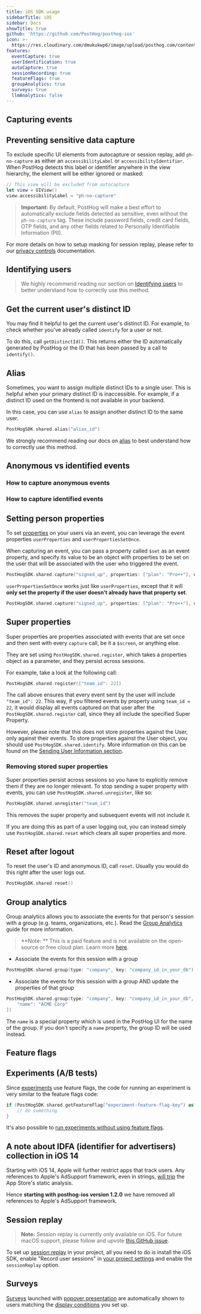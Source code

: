 ```yaml
---
title: iOS SDK usage
sidebarTitle: iOS
sidebar: Docs
showTitle: true
github: 'https://github.com/PostHog/posthog-ios'
icon: >-
  https://res.cloudinary.com/dmukukwp6/image/upload/posthog.com/contents/images/docs/integrate/ios.svg
features:
  eventCapture: true
  userIdentification: true
  autoCapture: true
  sessionRecording: true
  featureFlags: true
  groupAnalytics: true
  surveys: true
  llmAnalytics: false
---
```




## Capturing events

<IOSSendEvents />

## Preventing sensitive data capture

To exclude specific UI elements from autocapture or session replay, add `ph-no-capture` as either an `accessibilityLabel` or `accessibilityIdentifier`. When PostHog detects this label or identifier anywhere in the view hierarchy, the element will be either ignored or masked:

```swift
// This view will be excluded from autocapture
let view = UIView()
view.accessibilityLabel = "ph-no-capture"
```

> **Important:** By default, PostHog will make a best effort to automatically exclude fields detected as sensitive, even without the `ph-no-capture` tag. These include password fields, credit card fields, OTP fields, and any other fields related to Personally Identifiable Information (PII).

For more details on how to setup masking for session replay, please refer to our [privacy controls](/docs/session-replay/privacy?tab=iOS) documentation.

## Identifying users

> We highly recommend reading our section on [Identifying users](/docs/integrate/identifying-users) to better understand how to correctly use this method.

<IOSIdentify />

## Get the current user's distinct ID

You may find it helpful to get the current user's distinct ID. For example, to check whether you've already called `identify` for a user or not.

To do this, call `getDistinctId()`. This returns either the ID automatically generated by PostHog or the ID that has been passed by a call to `identify()`.

## Alias

Sometimes, you want to assign multiple distinct IDs to a single user. This is helpful when your primary distinct ID is inaccessible. For example, if a distinct ID used on the frontend is not available in your backend. 

In this case, you can use `alias` to assign another distinct ID to the same user.

```swift
PostHogSDK.shared.alias("alias_id")
```

We strongly recommend reading our docs on [alias](/docs/data/identify#alias-assigning-multiple-distinct-ids-to-the-same-user) to best understand how to correctly use this method.

## Anonymous vs identified events


<IdentifiedVsAnonymousIntro />

### How to capture anonymous events


<HowToCaptureAnonymousEventsIOS />

### How to capture identified events


<HowToCaptureIdentifiedEventsIOS />

## Setting person properties

To set [properties](/docs/data/user-properties) on your users via an event, you can leverage the event properties `userProperties` and `userPropertiesSetOnce`.

When capturing an event, you can pass a property called `$set` as an event property, and specify its value to be an object with properties to be set on the user that will be associated with the user who triggered the event.

```swift
PostHogSDK.shared.capture("signed_up", properties: ["plan": "Pro++"], userProperties: ["user_property_name": "your_value"])
```

`userPropertiesSetOnce` works just like `userProperties`, except that it will **only set the property if the user doesn't already have that property set**.

```swift
PostHogSDK.shared.capture("signed_up", properties: ["plan": "Pro++"], userPropertiesSetOnce: ["user_property_name": "your_value"])
```

## Super properties

Super properties are properties associated with events that are set once and then sent with every `capture` call, be it a `$screen`, or anything else.

They are set using `PostHogSDK.shared.register`, which takes a properties object as a parameter, and they persist across sessions.

For example, take a look at the following call:

```swift
PostHogSDK.shared.register(["team_id": 22])
```

The call above ensures that every event sent by the user will include `"team_id": 22`. This way, if you filtered events by property using `team_id = 22`, it would display all events captured on that user after the `PostHogSDK.shared.register` call, since they all include the specified Super Property.

However, please note that this does not store properties against the User, only against their events. To store properties against the User object, you should use `PostHogSDK.shared.identify`. More information on this can be found on the [Sending User Information section](#sending-user-information).

### Removing stored super properties

Super properties persist across sessions so you have to explicitly remove them if they are no longer relevant. To stop sending a super property with events, you can use `PostHogSDK.shared.unregister`, like so:

```swift
PostHogSDK.shared.unregister("team_id")
```

This removes the super property and subsequent events will not include it.

If you are doing this as part of a user logging out, you can instead simply use `PostHogSDK.shared.reset` which clears all super properties and more.

## Reset after logout

To reset the user's ID and anonymous ID, call `reset`. Usually you would do this right after the user logs out.

```swift
PostHogSDK.shared.reset()
```

## Group analytics

Group analytics allows you to associate the events for that person's session with a group (e.g. teams, organizations, etc.). Read the [Group Analytics](/docs/user-guides/group-analytics) guide for more information.

> **Note: ** This is a paid feature and is not available on the open-source or free cloud plan. Learn more [here](/pricing).

-   Associate the events for this session with a group

```swift
PostHogSDK.shared.group(type: "company", key: "company_id_in_your_db")
```

-   Associate the events for this session with a group AND update the properties of that group

```swift
PostHogSDK.shared.group(type: "company", key: "company_id_in_your_db", groupProperties: [
    "name": "ACME Corp"
])
```

The `name` is a special property which is used in the PostHog UI for the name of the group. If you don't specify a `name` property, the group ID will be used instead.

## Feature flags


<FeatureFlagsLibsIntro />


<IOSFeatureFlagsCode />

## Experiments (A/B tests)

Since [experiments](/docs/experiments/manual) use feature flags, the code for running an experiment is very similar to the feature flags code:

```swift
if (PostHogSDK.shared.getFeatureFlag("experiment-feature-flag-key") as? String == "variant-name") {
    // do something
}
```

It's also possible to [run experiments without using feature flags](/docs/experiments/running-experiments-without-feature-flags).

## A note about IDFA (identifier for advertisers) collection in iOS 14

Starting with iOS 14, Apple will further restrict apps that track users. Any references to Apple's AdSupport framework, even in strings, [will trip](https://github.com/PostHog/posthog-ios/issues/6) the App Store's static analysis.

Hence **starting with posthog-ios version 1.2.0** we have removed all references to Apple's AdSupport framework.

## Session replay

> **Note:** Session replay is currently only available on iOS. For future macOS support, please follow and upvote [this GitHub issue](https://github.com/PostHog/posthog-ios/issues/200).

To set up [session replay](/docs/session-replay/mobile) in your project, all you need to do is install the iOS SDK, enable "Record user sessions" in [your project settings](https://us.posthog.com/settings/project-replay) and enable the `sessionReplay` option.

## Surveys

[Surveys](/docs/surveys) launched with [popover presentation](/docs/surveys/creating-surveys#presentation) are automatically shown to users matching the [display conditions](/docs/surveys/creating-surveys#display-conditions) you set up.
